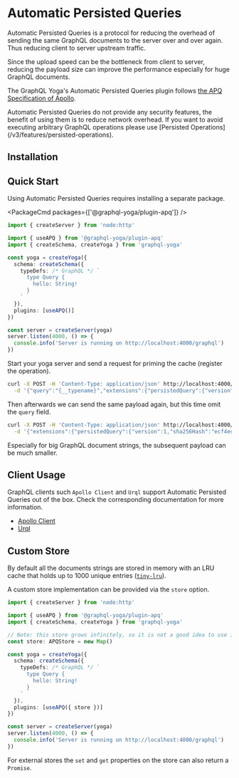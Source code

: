 
# Automatic Persisted Queries

Automatic Persisted Queries is a protocol for reducing the overhead of sending the same GraphQL
documents to the server over and over again. Thus reducing client to server upstream traffic.

Since the upload speed can be the bottleneck from client to server, reducing the payload size can
improve the performance especially for huge GraphQL documents.

The GraphQL Yoga's Automatic Persisted Queries plugin follows
[the APQ Specification of Apollo](https://github.com/apollographql/apollo-link-persisted-queries#apollo-engine).

<Callout>
  Automatic Persisted Queries do not provide any security features, the benefit of using them is to
  reduce network overhead. If you want to avoid executing arbitrary GraphQL operations please use
  [Persisted Operations](/v3/features/persisted-operations).
</Callout>

## Installation

## Quick Start

Using Automatic Persisted Queries requires installing a separate package.

<PackageCmd packages={['@graphql-yoga/plugin-apq']} />

```ts filename="Automatic Persisted Queries Yoga setup" {3, 13}
import { createServer } from 'node:http'

import { useAPQ } from '@graphql-yoga/plugin-apq'
import { createSchema, createYoga } from 'graphql-yoga'

const yoga = createYoga({
  schema: createSchema({
    typeDefs: /* GraphQL */ `
      type Query {
        hello: String!
      }
    `
  }),
  plugins: [useAPQ()]
})

const server = createServer(yoga)
server.listen(4000, () => {
  console.info('Server is running on http://localhost:4000/graphql')
})
```

Start your yoga server and send a request for priming the cache (register the operation).

```bash filename="Execute GraphQL Operation to prime the cache"
curl -X POST -H 'Content-Type: application/json' http://localhost:4000/graphql \
  -d '{"query":"{__typename}","extensions":{"persistedQuery":{"version":1,"sha256Hash":"ecf4edb46db40b5132295c0291d62fb65d6759a9eedfa4d5d612dd5ec54a6b38"}}}'
```

Then afterwards we can send the same payload again, but this time omit the `query` field.

```bash filename="Execute GraphQL Operation without query payload"
curl -X POST -H 'Content-Type: application/json' http://localhost:4000/graphql \
  -d '{"extensions":{"persistedQuery":{"version":1,"sha256Hash":"ecf4edb46db40b5132295c0291d62fb65d6759a9eedfa4d5d612dd5ec54a6b38"}}}'
```

Especially for big GraphQL document strings, the subsequent payload can be much smaller.

## Client Usage

GraphQL clients such `Apollo Client` and `Urql` support Automatic Persisted Queries out of the box.
Check the corresponding documentation for more information.

- [Apollo Client](https://www.apollographql.com/docs/apollo-server/performance/apq/#step-2-enable-automatic-persisted-queries)
- [Urql](https://formidable.com/open-source/urql/docs/advanced/persistence-and-uploads/)

## Custom Store

By default all the documents strings are stored in memory with an LRU cache that holds up to 1000
unique entries ([`tiny-lru`](https://github.com/avoidwork/tiny-lru)).

A custom store implementation can be provided via the `store` option.

```ts filename="Automatic Persisted Operations with a custom store" {16}
import { createServer } from 'node:http'

import { useAPQ } from '@graphql-yoga/plugin-apq'
import { createSchema, createYoga } from 'graphql-yoga'

// Note: this store grows infinitely, so it is not a good idea to use it in production.
const store: APQStore = new Map()

const yoga = createYoga({
  schema: createSchema({
    typeDefs: /* GraphQL */ `
      type Query {
        hello: String!
      }
    `
  }),
  plugins: [useAPQ({ store })]
})

const server = createServer(yoga)
server.listen(4000, () => {
  console.info('Server is running on http://localhost:4000/graphql')
})
```

For external stores the `set` and `get` properties on the store can also return a `Promise`.
